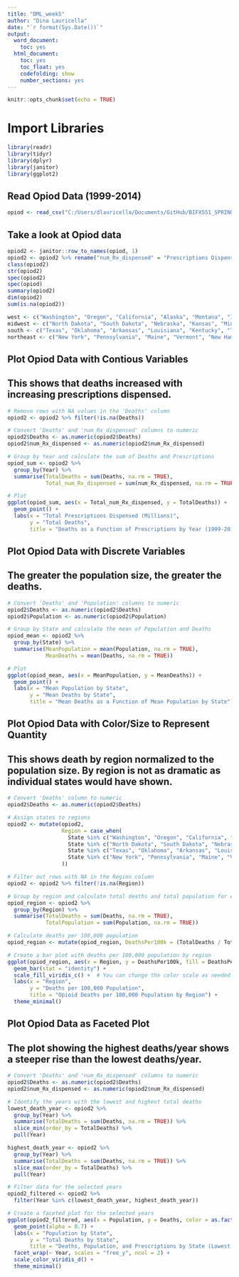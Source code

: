 ---
title: "DML_week5"
author: "Dina Lauricella"
date: "`r format(Sys.Date())`"
output:
  word_document:
    toc: yes
  html_document:
    toc: yes
    toc_float: yes
    codefolding: show
    number_sections: yes
---

```{r setup, include=FALSE}
knitr::opts_chunk$set(echo = TRUE)
```

# Import Libraries

```{r}
library(readr)
library(tidyr)
library(dplyr)
library(janitor)
library(ggplot2)
```

## Read Opiod Data (1999-2014)

```{r}
opiod <- read_csv("C:/Users/dlauricella/Documents/GitHub/BIFX551_SPRING24/Week 4/Opiod Death, 1999-2014 v1.1.csv", "opiod.csv")

```



## Take a look at Opiod data

```{r}
opiod2 <- janitor::row_to_names(opiod, 1)
opiod2 <- opiod2 %>% rename("num_Rx_dispensed" = "Prescriptions Dispensed by US Retailers in that year (millions)")
class(opiod2)
str(opiod2)
spec(opiod2)
spec(opiod)
summary(opiod2)
dim(opiod2)
sum(is.na(opiod2))
```

```{r}
west <- c("Washington", "Oregon", "California", "Alaska", "Montana", "Idaho", "Wyoming", "Nevada", "Utah", "Colorado", "Arizona", "New Mexico", "Hawaii")
midwest <- c("North Dakota", "South Dakota", "Nebraska", "Kansas", "Minnesota", "Iowa", "Missouri", "Wisconsin", "Illinois", "Michigan", "Indiana", "Ohio")
south <- c("Texas", "Oklahoma", "Arkansas", "Louisiana", "Kentucky", "Tennesse", "Mississippi", "Alabama", "West Virginia", "Virginia", "North Carolina", "South Carolina", "Georgia", "Florida")
northeast <- c("New York", "Pennsylvania", "Maine", "Vermont", "New Hampshire", "Massachusetts", "Rhode Island", "Connecticut", "New Jersey", "Delaware", "Maryland")

```


## Plot Opiod Data with Contious Variables
## This shows that deaths increased with increasing prescriptions dispensed.

```{r}

# Remove rows with NA values in the 'Deaths' column
opiod2 <- opiod2 %>% filter(!is.na(Deaths))

# Convert 'Deaths' and 'num_Rx_dispensed' columns to numeric
opiod2$Deaths <- as.numeric(opiod2$Deaths)
opiod2$num_Rx_dispensed <- as.numeric(opiod2$num_Rx_dispensed)

# Group by Year and calculate the sum of Deaths and Prescriptions
opiod_sum <- opiod2 %>%
  group_by(Year) %>%
  summarise(TotalDeaths = sum(Deaths, na.rm = TRUE),
            Total_num_Rx_dispensed = sum(num_Rx_dispensed, na.rm = TRUE))

# Plot
ggplot(opiod_sum, aes(x = Total_num_Rx_dispensed, y = TotalDeaths)) +
  geom_point() +
  labs(x = "Total Prescriptions Dispensed (Millions)",
       y = "Total Deaths",
       title = "Deaths as a Function of Prescriptions by Year (1999-2014)")

```


## Plot Opiod Data with Discrete Variables
## The greater the population size, the greater the deaths.

```{r}

# Convert 'Deaths' and 'Population' columns to numeric
opiod2$Deaths <- as.numeric(opiod2$Deaths)
opiod2$Population <- as.numeric(opiod2$Population)

# Group by State and calculate the mean of Population and Deaths
opiod_mean <- opiod2 %>%
  group_by(State) %>%
  summarise(MeanPopulation = mean(Population, na.rm = TRUE),
            MeanDeaths = mean(Deaths, na.rm = TRUE))

# Plot
ggplot(opiod_mean, aes(x = MeanPopulation, y = MeanDeaths)) +
  geom_point() +
  labs(x = "Mean Population by State",
       y = "Mean Deaths by State",
       title = "Mean Deaths as a Function of Mean Population by State")


```


## Plot Opiod Data with Color/Size to Represent Quantity
## This shows death by region normalized to the population size. By region is not as dramatic as individual states would have shown.

```{r}

# Convert 'Deaths' column to numeric
opiod2$Deaths <- as.numeric(opiod2$Deaths)

# Assign states to regions
opiod2 <- mutate(opiod2,
                 Region = case_when(
                   State %in% c("Washington", "Oregon", "California", "Alaska", "Montana", "Idaho", "Wyoming", "Nevada", "Utah", "Colorado", "Arizona", "New Mexico", "Hawaii") ~ "West",
                   State %in% c("North Dakota", "South Dakota", "Nebraska", "Kansas", "Minnesota", "Iowa", "Missouri", "Wisconsin", "Illinois", "Michigan", "Indiana", "Ohio") ~ "Midwest",
                   State %in% c("Texas", "Oklahoma", "Arkansas", "Louisiana", "Kentucky", "Tennessee", "Mississippi", "Alabama", "West Virginia", "Virginia", "North Carolina", "South Carolina", "Georgia", "Florida") ~ "South",
                   State %in% c("New York", "Pennsylvania", "Maine", "Vermont", "New Hampshire", "Massachusetts", "Rhode Island", "Connecticut", "New Jersey", "Delaware", "Maryland") ~ "Northeast",
                 ))

# Filter out rows with NA in the Region column
opiod2 <- opiod2 %>% filter(!is.na(Region))

# Group by region and calculate total deaths and total population for each region
opiod_region <- opiod2 %>%
  group_by(Region) %>%
  summarise(TotalDeaths = sum(Deaths, na.rm = TRUE),
            TotalPopulation = sum(Population, na.rm = TRUE))

# Calculate deaths per 100,000 population
opiod_region <- mutate(opiod_region, DeathsPer100k = (TotalDeaths / TotalPopulation) * 100000)

# Create a bar plot with deaths per 100,000 population by region
ggplot(opiod_region, aes(x = Region, y = DeathsPer100k, fill = DeathsPer100k)) +
  geom_bar(stat = "identity") +
  scale_fill_viridis_c() +  # You can change the color scale as needed
  labs(x = "Region",
       y = "Deaths per 100,000 Population",
       title = "Opioid Deaths per 100,000 Population by Region") +
  theme_minimal()


```


## Plot Opiod Data as Faceted Plot
## The plot showing the highest deaths/year shows a steeper rise than the lowest deaths/year.

```{r}

# Convert 'Deaths' and 'num_Rx_dispensed' columns to numeric
opiod2$Deaths <- as.numeric(opiod2$Deaths)
opiod2$num_Rx_dispensed <- as.numeric(opiod2$num_Rx_dispensed)

# Identify the years with the lowest and highest total deaths
lowest_death_year <- opiod2 %>%
  group_by(Year) %>%
  summarise(TotalDeaths = sum(Deaths, na.rm = TRUE)) %>%
  slice_min(order_by = TotalDeaths) %>%
  pull(Year)

highest_death_year <- opiod2 %>%
  group_by(Year) %>%
  summarise(TotalDeaths = sum(Deaths, na.rm = TRUE)) %>%
  slice_max(order_by = TotalDeaths) %>%
  pull(Year)

# Filter data for the selected years
opiod2_filtered <- opiod2 %>%
  filter(Year %in% c(lowest_death_year, highest_death_year))

# Create a faceted plot for the selected years
ggplot(opiod2_filtered, aes(x = Population, y = Deaths, color = as.factor(Year))) +
  geom_point(alpha = 0.7) +
  labs(x = "Population by State",
       y = "Total Deaths by State",
       title = "Deaths, Population, and Prescriptions by State (Lowest and Highest Death Years)") +
  facet_wrap(~ Year, scales = "free_y", ncol = 2) +
  scale_color_viridis_d() +
  theme_minimal()


```

